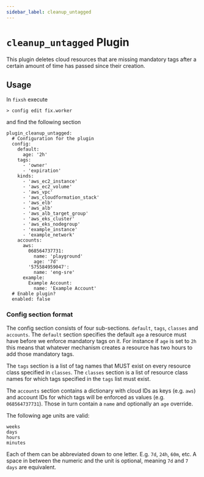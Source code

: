 ```yaml
---
sidebar_label: cleanup_untagged
---
```


# `cleanup_untagged` Plugin

This plugin deletes cloud resources that are missing mandatory tags after a certain amount of time has passed since their creation.

## Usage

In `fixsh` execute

```
> config edit fix.worker
```

and find the following section

```
plugin_cleanup_untagged:
  # Configuration for the plugin
  config:
    default:
      age: '2h'
    tags:
      - 'owner'
      - 'expiration'
    kinds:
      - 'aws_ec2_instance'
      - 'aws_ec2_volume'
      - 'aws_vpc'
      - 'aws_cloudformation_stack'
      - 'aws_elb'
      - 'aws_alb'
      - 'aws_alb_target_group'
      - 'aws_eks_cluster'
      - 'aws_eks_nodegroup'
      - 'example_instance'
      - 'example_network'
    accounts:
      aws:
        068564737731:
          name: 'playground'
          age: '7d'
        '575584959047':
          name: 'eng-sre'
      example:
        Example Account:
          name: 'Example Account'
  # Enable plugin?
  enabled: false
```

### Config section format

The config section consists of four sub-sections. `default`, `tags`, `classes` and `accounts`. The `default` section specifies the default `age` a resource must have before we enforce mandatory tags on it. For instance if `age` is set to `2h` this means that whatever mechanism creates a resource has two hours to add those mandatory tags.

The `tags` section is a list of tag names that MUST exist on every resource class specified in `classes`. The `classes` section is a list of resource class names for which tags specified in the `tags` list must exist.

The `accounts` section contains a dictionary with cloud IDs as keys (e.g. `aws`) and account IDs for which tags will be enforced as values (e.g. `068564737731`). Those in turn contain a `name` and optionally an `age` override.

The following age units are valid:

```
weeks
days
hours
minutes
```

Each of them can be abbreviated down to one letter. E.g. `7d`, `24h`, `60m`, etc. A space in between the numeric and the unit is optional, meaning `7d` and `7 days` are equivalent.
